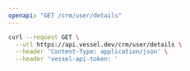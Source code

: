 ```yaml
---
openapi: "GET /crm/user/details"
---
```


<RequestExample>

```bash Request
curl --request GET \
  --url https://api.vessel.dev/crm/user/details \
  --header 'Content-Type: application/json' \
  --header 'vessel-api-token: '
```

</RequestExample>
